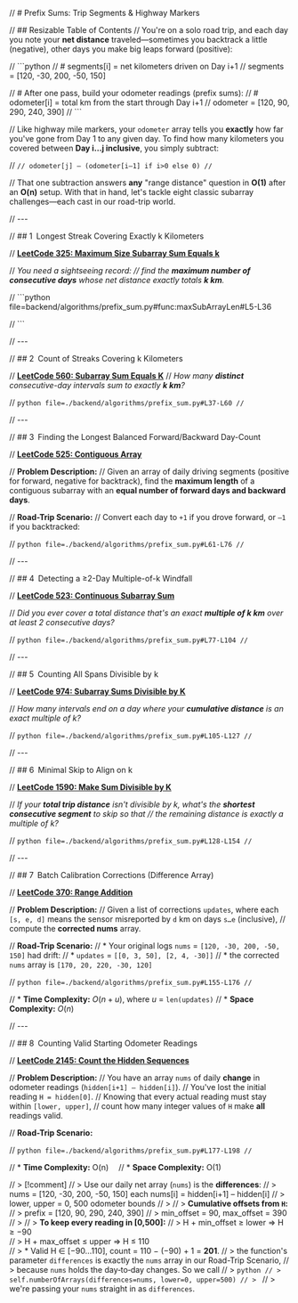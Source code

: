 // # Prefix Sums: Trip Segments & Highway Markers

// ## Resizable Table of Contents
// You're on a solo road trip, and each day you note your **net distance** traveled—sometimes you backtrack a little (negative), other days you make big leaps forward (positive):

// ```python
// # segments[i] = net kilometers driven on Day i+1
// segments = [120, -30, 200, -50, 150]

// # After one pass, build your odometer readings (prefix sums):
// # odometer[i] = total km from the start through Day i+1
// odometer = [120,  90, 290, 240, 390]
// ```

// Like highway mile markers, your `odometer` array tells you **exactly** how far you've gone from Day 1 to any given day. To find how many kilometers you covered between **Day i…j inclusive**, you simply subtract:

// ```
// odometer[j] – (odometer[i–1] if i>0 else 0)
// ```

// That one subtraction answers **any** "range distance" question in **O(1)** after an **O(n)** setup. With that in hand, let's tackle eight classic subarray challenges—each cast in our road-trip world.

// ---

// ## 1 Longest Streak Covering Exactly k Kilometers

// **[LeetCode 325: Maximum Size Subarray Sum Equals k](https://leetcode.com/problems/maximum-size-subarray-sum-equals-k/)**

// *You need a sightseeing record: 
// find the **maximum number of consecutive days** whose net distance exactly totals **k km**.*


// ```python file=backend/algorithms/prefix_sum.py#func:maxSubArrayLen#L5-L36 

// ```

// ---

// ## 2 Count of Streaks Covering k Kilometers

// **[LeetCode 560: Subarray Sum Equals K](https://leetcode.com/problems/subarray-sum-equals-k/)**
// *How many **distinct** consecutive-day intervals sum to exactly **k km**?*

// ```python file=./backend/algorithms/prefix_sum.py#L37-L60
// ```

// ---

// ## 3 Finding the Longest Balanced Forward/Backward Day-Count

// **[LeetCode 525: Contiguous Array](https://leetcode.com/problems/contiguous-array/)**

// **Problem Description:**
// Given an array of daily driving segments (positive for forward, negative for backtrack), find the **maximum length** of a contiguous subarray with an **equal number of forward days and backward days**.

// **Road-Trip Scenario:**
// Convert each day to `+1` if you drove forward, or `–1` if you backtracked:

// ```python file=./backend/algorithms/prefix_sum.py#L61-L76
// ```

// ---

// ## 4 Detecting a ≥2-Day Multiple-of-k Windfall

// **[LeetCode 523: Continuous Subarray Sum](https://leetcode.com/problems/continuous-subarray-sum/)**
    
// *Did you ever cover a total distance that's an exact **multiple of k km** over at least 2 consecutive days?*

// ```python file=./backend/algorithms/prefix_sum.py#L77-L104
// ```

// ---

// ## 5 Counting All Spans Divisible by k

// **[LeetCode 974: Subarray Sums Divisible by K](https://leetcode.com/problems/subarray-sums-divisible-by-k/)**

// *How many intervals end on a day where your **cumulative distance** is an exact multiple of k?*

// ```python file=./backend/algorithms/prefix_sum.py#L105-L127
// ```

// ---

// ## 6 Minimal Skip to Align on k

// **[LeetCode 1590: Make Sum Divisible by K](https://leetcode.com/problems/make-sum-divisible-by-p/)**

// *If your **total trip distance** isn't divisible by k, what's the **shortest consecutive segment** to skip so that 
// the remaining distance is exactly a multiple of k?*

// ```python file=./backend/algorithms/prefix_sum.py#L128-L154
// ```

// ---

// ## 7 Batch Calibration Corrections (Difference Array)

// **[LeetCode 370: Range Addition](https://leetcode.com/problems/range-addition/)**

// **Problem Description:**
// Given a list of corrections `updates`, where each `[s, e, d]` means the sensor misreported by `d` km on days `s…e` (inclusive),
// compute the **corrected nums** array.

// **Road-Trip Scenario:**
// * Your original logs `nums` = `[120, -30, 200, -50, 150]` had drift:
// * `updates` = `[[0, 3, 50], [2, 4, -30]]`
// * the corrected `nums` array is `[170, 20, 220, -30, 120]`

// ```python file=./backend/algorithms/prefix_sum.py#L155-L176
// ```

// * **Time Complexity:** $O(n + u)$,  where $u$ = `len(updates)`
// * **Space Complexity:** $O(n)$

// ---

// ## 8 Counting Valid Starting Odometer Readings

// **[LeetCode 2145: Count the Hidden Sequences](https://leetcode.com/problems/count-the-hidden-sequences/)**

// **Problem Description:**
// You have an array `nums` of daily **change** in odometer readings (`hidden[i+1] – hidden[i]`). 
// You've lost the initial reading `H = hidden[0]`.
//  Knowing that every actual reading must stay within `[lower, upper]`, 
//  count how many integer values of `H` make **all** readings valid.

// **Road-Trip Scenario:**

// ```python file=./backend/algorithms/prefix_sum.py#L177-L198
// ```

// * **Time Complexity:** O(n) 
// * **Space Complexity:** O(1)

// > [!comment] 
// > Use our daily net array (`nums`) is the **differences**:
// > <CodeStep step="1">nums</CodeStep> = <CodeStep step="3">[120, -30, 200, -50, 150]</CodeStep>   each <CodeStep step="1">nums[i]</CodeStep> = <CodeStep step="3">hidden[i+1] – hidden[i]</CodeStep>
// > <CodeStep step="2">lower, upper</CodeStep> = <CodeStep step="2">0, 500</CodeStep>                odometer bounds
// > 
// > **Cumulative offsets from `H`:**
// >   prefix = [120,  90, 290, 240, 390]
// >   min_offset = 90,   max_offset = 390
// > 
// > **To keep every reading in \[0,500]:**
// >  H + min_offset ≥  lower  ⇒  H ≥ −90  
// >  H + max_offset ≤  upper  ⇒  H ≤ 110  
// > * Valid H ∈ \[−90…110], count = 110 − (−90) + 1 = **201**.
// > the function's parameter `differences` is exactly the `nums` array in our Road-Trip Scenario, 
// > because `nums` holds the day‐to‐day changes. So we call
// > ```python
// > self.numberOfArrays(differences=nums, lower=0, upper=500)
// > ```
// > we're passing your `nums` straight in as `differences`.

